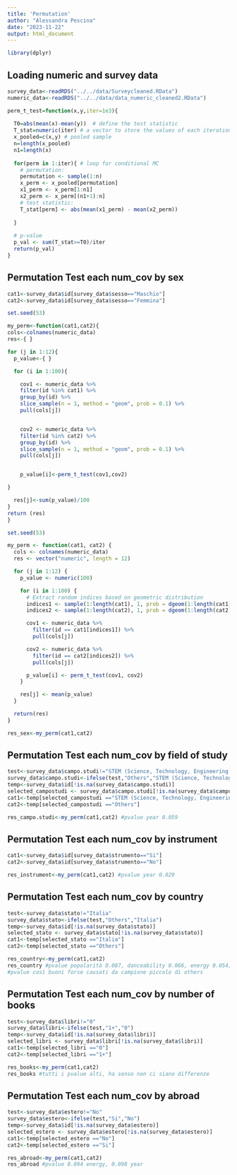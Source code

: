 ```yaml
---
title: 'Permutation'
author: "Alessandra Pescina"
date: "2023-11-22"
output: html_document
---
```


```r
library(dplyr)
```


## Loading numeric and survey data
```r
survey_data<-readRDS("../../data/Surveycleaned.RData")
numeric_data<-readRDS("../../data/data_numeric_cleaned2.RData")
```


```r
perm_t_test=function(x,y,iter=1e3){
  
  T0=abs(mean(x)-mean(y))  # define the test statistic
  T_stat=numeric(iter) # a vector to store the values of each iteration
  x_pooled=c(x,y) # pooled sample
  n=length(x_pooled)
  n1=length(x)
  
  for(perm in 1:iter){ # loop for conditional MC
    # permutation:
    permutation <- sample(1:n)
    x_perm <- x_pooled[permutation]
    x1_perm <- x_perm[1:n1]
    x2_perm <- x_perm[(n1+1):n]
    # test statistic:
    T_stat[perm] <- abs(mean(x1_perm) - mean(x2_perm))
    
  }
  
  # p-value
  p_val <- sum(T_stat>=T0)/iter
  return(p_val)
}
```

## Permutation Test each num_cov by sex

```r
cat1<-survey_data$id[survey_data$sesso=="Maschio"]
cat2<-survey_data$id[survey_data$sesso=="Femmina"]

```


```r
set.seed(53)

my_perm<-function(cat1,cat2){
cols<-colnames(numeric_data)
res<-{ }

for (j in 1:12){
  p_value<-{ } 

  for (i in 1:100){

    cov1 <- numeric_data %>%
    filter(id %in% cat1) %>%
    group_by(id) %>%
    slice_sample(n = 1, method = "geom", prob = 0.1) %>%
    pull(cols[j])


    cov2 <- numeric_data %>%
    filter(id %in% cat2) %>%
    group_by(id) %>%
    slice_sample(n = 1, method = "geom", prob = 0.1) %>%
    pull(cols[j])


    p_value[i]<-perm_t_test(cov1,cov2)

}

  res[j]<-sum(p_value)/100
}
return (res)
}
```

```r
set.seed(53)

my_perm <- function(cat1, cat2) {
  cols <- colnames(numeric_data)
  res <- vector("numeric", length = 12)

  for (j in 1:12) {
    p_value <- numeric(100)

    for (i in 1:100) {
      # Extract random indices based on geometric distribution
      indices1 <- sample(1:length(cat1), 1, prob = dgeom(1:length(cat1), prob = 0.1), replace = TRUE)
      indices2 <- sample(1:length(cat2), 1, prob = dgeom(1:length(cat2), prob = 0.1), replace = TRUE)

      cov1 <- numeric_data %>%
        filter(id == cat1[indices1]) %>%
        pull(cols[j])

      cov2 <- numeric_data %>%
        filter(id == cat2[indices2]) %>%
        pull(cols[j])

      p_value[i] <- perm_t_test(cov1, cov2)
    }

    res[j] <- mean(p_value)
  }

  return(res)
}

```

```r
res_sex<-my_perm(cat1,cat2)
```

## Permutation Test each num_cov by field of study
```r
test<-survey_data$campo.studi!="STEM (Science, Technology, Engineering, Mathematics)"         
survey_data$campo.studi<-ifelse(test,"Others","STEM (Science, Technology, Engineering, Mathematics)")
temp<-survey_data$id[!is.na(survey_data$campo.studi)]
selected_campostudi <- survey_data$campo.studi[!is.na(survey_data$campo.studi)]
cat1<-temp[selected_campostudi =="STEM (Science, Technology, Engineering, Mathematics)"]
cat2<-temp[selected_campostudi =="Others"]
```

```r
res_campo.studi<-my_perm(cat1,cat2) #pvalue year 0.059
```

## Permutation Test each num_cov by instrument

```r
cat1<-survey_data$id[survey_data$strumento=="Si"]
cat2<-survey_data$id[survey_data$strumento=="No"]

```

```r
res_instrument<-my_perm(cat1,cat2) #pvalue year 0.029
```

## Permutation Test each num_cov by country
```r
test<-survey_data$stato!="Italia"         
survey_data$stato<-ifelse(test,"Others","Italia")
temp<-survey_data$id[!is.na(survey_data$stato)]
selected_stato <- survey_data$stato[!is.na(survey_data$stato)]
cat1<-temp[selected_stato =="Italia"]
cat2<-temp[selected_stato =="Others"]
```

```r
res_country<-my_perm(cat1,cat2)
res_country #pvalue popolarità 0.087, danceability 0.066, energy 0.054, year 0.096 
#pvalue così buoni forse causati da campione piccolo di others
```

## Permutation Test each num_cov by number of books

```r
test<-survey_data$libri!="0"         
survey_data$libri<-ifelse(test,"1+","0")
temp<-survey_data$id[!is.na(survey_data$libri)]
selected_libri <- survey_data$libri[!is.na(survey_data$libri)]
cat1<-temp[selected_libri =="0"]
cat2<-temp[selected_libri =="1+"]
```

```r
res_books<-my_perm(cat1,cat2)
res_books #tutti i pvalue alti, ha senso non ci siano differenze
```
## Permutation Test each num_cov by abroad

```r
test<-survey_data$estero!="No"         
survey_data$estero<-ifelse(test,"Si","No")
temp<-survey_data$id[!is.na(survey_data$estero)]
selected_estero <- survey_data$estero[!is.na(survey_data$estero)]
cat1<-temp[selected_estero =="No"]
cat2<-temp[selected_estero =="Si"]
```

```r
res_abroad<-my_perm(cat1,cat2)
res_abroad #pvalue 0.094 energy, 0.098 year
```

